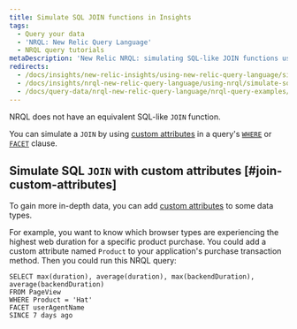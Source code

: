 ```yaml
---
title: Simulate SQL JOIN functions in Insights
tags:
  - Query your data
  - 'NRQL: New Relic Query Language'
  - NRQL query tutorials
metaDescription: 'New Relic NRQL: simulating SQL-like JOIN functions using custom attributes.'
redirects:
  - /docs/insights/new-relic-insights/using-new-relic-query-language/simulate-sql-join-functions-insights
  - /docs/insights/nrql-new-relic-query-language/using-nrql/simulate-sql-join-functions-insights
  - /docs/query-data/nrql-new-relic-query-language/nrql-query-examples/simulate-sql-join-functions-insights
---
```


NRQL does not have an equivalent SQL-like `JOIN` function.

You can simulate a `JOIN` by using [custom attributes](/docs/insights/insights-data-sources/custom-data/send-custom-data-insights) in a query's [`WHERE`](/docs/insights/new-relic-insights/using-new-relic-query-language/nrql-reference#sel-where) or [`FACET`](/docs/insights/new-relic-insights/using-new-relic-query-language/nrql-reference#sel-facet) clause.

## Simulate SQL `JOIN` with custom attributes [#join-custom-attributes]

To gain more in-depth data, you can add [custom attributes](/docs/insights/insights-data-sources/custom-data/send-custom-data-insights) to some data types.

For example, you want to know which browser types are experiencing the highest web duration for a specific product purchase. You could add a custom attribute named `Product` to your application's purchase transaction method. Then you could run this NRQL query:

```
SELECT max(duration), average(duration), max(backendDuration), average(backendDuration) 
FROM PageView 
WHERE Product = 'Hat' 
FACET userAgentName 
SINCE 7 days ago
```
